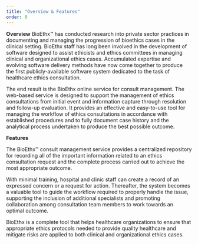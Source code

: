 ```yaml
---
title: "Overview & Features"
order: 0
---
```


**Overview**
BioEthx™ has conducted research into private sector practices in
documenting and managing the progression of bioethics cases in
the clinical setting. BioEthx staff has long been involved in
the development of software designed to assist ethicists and
ethics committees in managing clinical and organizational ethics
cases. Accumulated expertise and evolving software delivery
methods have now come together to produce the first
publicly-available software system dedicated to the task of
healthcare ethics consultation.

The end result is the BioEthx online service for consult
management. The web-based service is designed to support the
management of ethics consultations from initial event and
information capture through resolution and follow-up evaluation.
It provides an effective and easy-to-use tool for managing the
workflow of ethics consultations in accordance with established
procedures and to fully document case history and the analytical
process undertaken to produce the best possible outcome.

**Features**

The BioEthx™ consult management service provides a centralized
repository for recording all of the important information
related to an ethics consultation request and the complete
process carried out to achieve the most appropriate outcome.

With minimal training, hospital and clinic staff can create a
record of an expressed concern or a request for action.
Thereafter, the system becomes a valuable tool to guide the
workflow required to properly handle the issue, supporting the
inclusion of additional specialists and promoting collaboration
among consultation team members to work towards an optimal
outcome.

BioEthx is a complete tool that helps healthcare organizations
to ensure that appropriate ethics protocols needed to provide
quality healthcare and mitigate risks are applied to both
clinical and organizational ethics cases.
